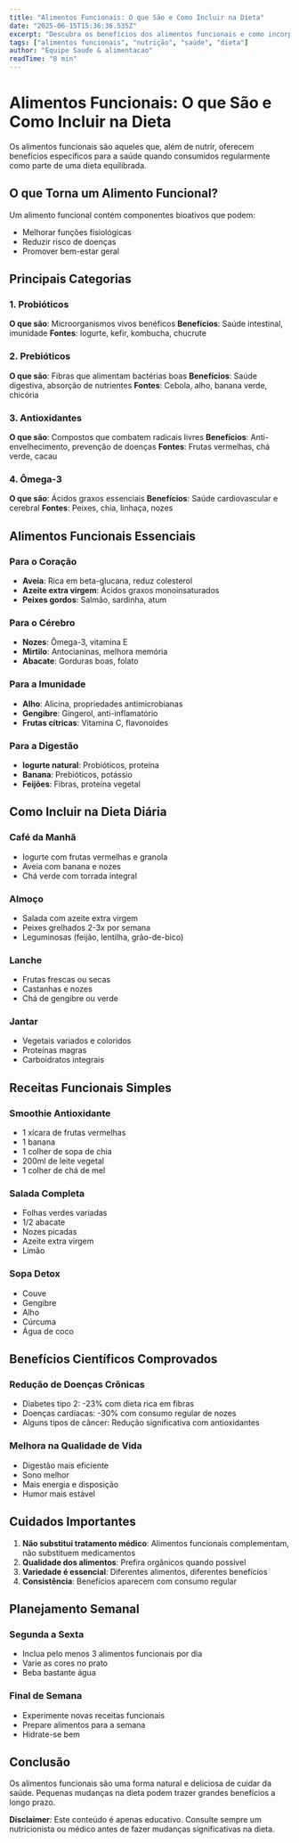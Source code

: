 ```yaml
---
title: "Alimentos Funcionais: O que São e Como Incluir na Dieta"
date: "2025-06-15T15:36:36.535Z"
excerpt: "Descubra os benefícios dos alimentos funcionais e como incorporá-los em sua alimentação diária."
tags: ["alimentos funcionais", "nutrição", "saúde", "dieta"]
author: "Equipe Saude & alimentacao"
readTime: "8 min"
---
```



# Alimentos Funcionais: O que São e Como Incluir na Dieta

Os alimentos funcionais são aqueles que, além de nutrir, oferecem benefícios específicos para a saúde quando consumidos regularmente como parte de uma dieta equilibrada.

## O que Torna um Alimento Funcional?

Um alimento funcional contém componentes bioativos que podem:
- Melhorar funções fisiológicas
- Reduzir risco de doenças
- Promover bem-estar geral

## Principais Categorias

### 1. Probióticos
**O que são**: Microorganismos vivos benéficos
**Benefícios**: Saúde intestinal, imunidade
**Fontes**: Iogurte, kefir, kombucha, chucrute

### 2. Prebióticos
**O que são**: Fibras que alimentam bactérias boas
**Benefícios**: Saúde digestiva, absorção de nutrientes
**Fontes**: Cebola, alho, banana verde, chicória

### 3. Antioxidantes
**O que são**: Compostos que combatem radicais livres
**Benefícios**: Anti-envelhecimento, prevenção de doenças
**Fontes**: Frutas vermelhas, chá verde, cacau

### 4. Ômega-3
**O que são**: Ácidos graxos essenciais
**Benefícios**: Saúde cardiovascular e cerebral
**Fontes**: Peixes, chia, linhaça, nozes

## Alimentos Funcionais Essenciais

### Para o Coração
- **Aveia**: Rica em beta-glucana, reduz colesterol
- **Azeite extra virgem**: Ácidos graxos monoinsaturados
- **Peixes gordos**: Salmão, sardinha, atum

### Para o Cérebro
- **Nozes**: Ômega-3, vitamina E
- **Mirtilo**: Antocianinas, melhora memória
- **Abacate**: Gorduras boas, folato

### Para a Imunidade
- **Alho**: Alicina, propriedades antimicrobianas
- **Gengibre**: Gingerol, anti-inflamatório
- **Frutas cítricas**: Vitamina C, flavonoides

### Para a Digestão
- **Iogurte natural**: Probióticos, proteína
- **Banana**: Prebióticos, potássio
- **Feijões**: Fibras, proteína vegetal

## Como Incluir na Dieta Diária

### Café da Manhã
- Iogurte com frutas vermelhas e granola
- Aveia com banana e nozes
- Chá verde com torrada integral

### Almoço
- Salada com azeite extra virgem
- Peixes grelhados 2-3x por semana
- Leguminosas (feijão, lentilha, grão-de-bico)

### Lanche
- Frutas frescas ou secas
- Castanhas e nozes
- Chá de gengibre ou verde

### Jantar
- Vegetais variados e coloridos
- Proteínas magras
- Carboidratos integrais

## Receitas Funcionais Simples

### Smoothie Antioxidante
- 1 xícara de frutas vermelhas
- 1 banana
- 1 colher de sopa de chia
- 200ml de leite vegetal
- 1 colher de chá de mel

### Salada Completa
- Folhas verdes variadas
- 1/2 abacate
- Nozes picadas
- Azeite extra virgem
- Limão

### Sopa Detox
- Couve
- Gengibre
- Alho
- Cúrcuma
- Água de coco

## Benefícios Científicos Comprovados

### Redução de Doenças Crônicas
- Diabetes tipo 2: -23% com dieta rica em fibras
- Doenças cardíacas: -30% com consumo regular de nozes
- Alguns tipos de câncer: Redução significativa com antioxidantes

### Melhora na Qualidade de Vida
- Digestão mais eficiente
- Sono melhor
- Mais energia e disposição
- Humor mais estável

## Cuidados Importantes

1. **Não substitui tratamento médico**: Alimentos funcionais complementam, não substituem medicamentos
2. **Qualidade dos alimentos**: Prefira orgânicos quando possível
3. **Variedade é essencial**: Diferentes alimentos, diferentes benefícios
4. **Consistência**: Benefícios aparecem com consumo regular

## Planejamento Semanal

### Segunda a Sexta
- Inclua pelo menos 3 alimentos funcionais por dia
- Varie as cores no prato
- Beba bastante água

### Final de Semana
- Experimente novas receitas funcionais
- Prepare alimentos para a semana
- Hidrate-se bem

## Conclusão

Os alimentos funcionais são uma forma natural e deliciosa de cuidar da saúde. Pequenas mudanças na dieta podem trazer grandes benefícios a longo prazo.

**Disclaimer**: Este conteúdo é apenas educativo. Consulte sempre um nutricionista ou médico antes de fazer mudanças significativas na dieta.
            
